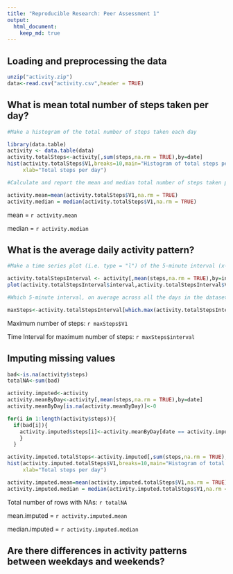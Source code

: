 ```yaml
---
title: "Reproducible Research: Peer Assessment 1"
output: 
  html_document:
    keep_md: true
---
```



## Loading and preprocessing the data

```r
unzip("activity.zip")
data<-read.csv("activity.csv",header = TRUE)
```


## What is mean total number of steps taken per day?

```r
#Make a histogram of the total number of steps taken each day

library(data.table)
activity <- data.table(data)
activity.totalSteps<-activity[,sum(steps,na.rm = TRUE),by=date]
hist(activity.totalSteps$V1,breaks=10,main="Histogram of total steps per day over two months",
     xlab="Total steps per day")

#Calculate and report the mean and median total number of steps taken per day

activity.mean=mean(activity.totalSteps$V1,na.rm = TRUE)
activity.median = median(activity.totalSteps$V1,na.rm = TRUE)
```
mean =  `r activity.mean`

median = `r activity.median`


## What is the average daily activity pattern?

```r
#Make a time series plot (i.e. type = "l") of the 5-minute interval (x-axis) and the average number of steps taken, averaged across all days (y-axis)

activity.totalStepsInterval <- activity[,mean(steps,na.rm = TRUE),by=interval]
plot(activity.totalStepsInterval$interval,activity.totalStepsInterval$V1, type = 'l',xlab='Time Interval of 5 Min',ylab="Average number of steps taken")

```


```r
#Which 5-minute interval, on average across all the days in the dataset, contains the maximum number of steps?

maxSteps<-activity.totalStepsInterval[which.max(activity.totalStepsInterval$V1)]

```

Maximum number of steps: `r maxSteps$V1`

Time Interval for maximum number of steps: `r maxSteps$interval`



## Imputing missing values
```r
bad<-is.na(activity$steps)
totalNA<-sum(bad)

activity.imputed<-activity
activity.meanByDay<-activity[,mean(steps,na.rm = TRUE),by=date]
activity.meanByDay[is.na(activity.meanByDay)]<-0

for(i in 1:length(activity$steps)){
  if(bad[i]){ 
    activity.imputed$steps[i]<-activity.meanByDay[date == activity.imputed$date[i]]$V1
    }
  }

activity.imputed.totalSteps<-activity.imputed[,sum(steps,na.rm = TRUE),by=date]
hist(activity.imputed.totalSteps$V1,breaks=10,main="Histogram of total steps per day over two months",
     xlab="Total steps per day")

activity.imputed.mean=mean(activity.imputed.totalSteps$V1,na.rm = TRUE)
activity.imputed.median = median(activity.imputed.totalSteps$V1,na.rm = TRUE)
```
Total number of rows with NAs: `r totalNA`

mean.imputed =  `r activity.imputed.mean`

median.imputed = `r activity.imputed.median`



## Are there differences in activity patterns between weekdays and weekends?

